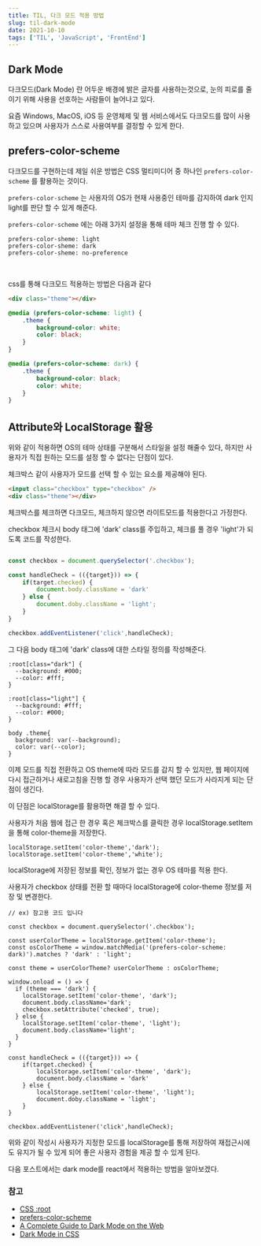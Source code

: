 ```yaml
---
title: TIL, 다크 모드 적용 방법
slug: til-dark-mode
date: 2021-10-10
tags: ['TIL', 'JavaScript', 'FrontEnd']
---
```


## Dark Mode

다크모드(Dark Mode) 란 어두운 배경에 밝은 글자를 사용하는것으로, 눈의 피로를 줄이기 위해 사용을 선호하는 사람들이 늘어나고 있다.

요즘 Windows, MacOS, iOS 등 운영체제 및 웹 서비스에서도 다크모드를 많이 사용하고 있으며 사용자가 스스로 사용여부를 결정할 수 있게 한다.

## prefers-color-scheme

다크모드를 구현하는데 제일 쉬운 방법은 CSS 멀티미디어 중 하나인 `prefers-color-scheme` 를 활용하는 것이다.

`prefers-color-scheme` 는 사용자의 OS가 현재 사용중인 테마를 감지하여 dark 인지 light를 판단 할 수 있게 해준다.

`prefers-color-scheme` 에는 아래 3가지 설정을 통해 테마 체크 진행 할 수 있다.

```
prefers-color-sheme: light
prefers-color-sheme: dark
prefers-color-sheme: no-preference
```

<br />

css를 통해 다크모드 적용하는 방법은 다음과 같다

```html
<div class="theme"></div>
```

```css
@media (prefers-color-scheme: light) {
	.theme {
		background-color: white;
		color: black;
	}
}

@media (prefers-color-scheme: dark) {
	.theme {
		background-color: black;
		color: white;
	}
}
```

## Attribute와 LocalStorage 활용

위와 같이 적용하면 OS의 테마 상태를 구분해서 스타일을 설정 해줄수 있다, 하지만 사용자가 직접 원하는 모드를 설정 할 수 없다는 단점이 있다.

체크박스 같이 사용자가 모드를 선택 할 수 있는 요소를 제공해야 된다.

```html
<input class="checkbox" type="checkbox" />
<div class="theme"></div>
```

체크박스를 체크하면 다크모드, 체크하지 않으면 라이트모드를 적용한다고 가정한다.

checkbox 체크시 body 태그에 'dark' class를 주입하고, 체크를 풀 경우 'light'가 되도록 코드를 작성한다.

```javaScript

const checkbox = document.querySelector('.checkbox');

const handleCheck = (({target})) => {
    if(target.checked) {
        document.body.className = 'dark'
    } else {
        document.doby.className = 'light';
    }
}

checkbox.addEventListener('click',handleCheck);

```

그 다음 body 태그에 'dark' class에 대한 스타일 정의를 작성해준다.

```
:root[class="dark"] {
  --background: #000;
  --color: #fff;
}

:root[class="light"] {
  --background: #fff;
  --color: #000;
}

body .theme{
  background: var(--background);
  color: var(--color);
}
```

이제 모드를 직접 전환하고 OS theme에 따라 모드를 감지 할 수 있지만, 웹 페이지에 다시 접근하거나 새로고침을 진행 할 경우 사용자가 선택 했던 모드가 사라지게 되는 단점이 생긴다.

이 단점은 localStorage를 활용하면 해결 할 수 있다.

사용자가 처음 웹에 접근 한 경우 혹은 체크박스를 클릭한 경우 localStorage.setItem을 통해 color-theme을 저장한다.

```
localStorage.setItem('color-theme','dark');
localStorage.setItem('color-theme','white');
```

localStorage에 저장된 정보를 확인, 정보가 없는 경우 OS 테마를 적용 한다.

사용자가 checkbox 상태를 전환 할 때마다 localStorage에 color-theme 정보를 저장 및 변경한다.

```
// ex) 참고용 코드 입니다

const checkbox = document.querySelector('.checkbox');

const userColorTheme = localStorage.getItem('color-theme');
const osColorTheme = window.matchMedia('(prefers-color-scheme: dark)').matches ? 'dark' : 'light';

const theme = userColorTheme? userColorTheme : osColorTheme;

window.onload = () => {
  if (theme === 'dark') {
    localStorage.setItem('color-theme', 'dark');
    document.body.className='dark';
    checkbox.setAttribute('checked', true);
  } else {
    localStorage.setItem('color-theme', 'light');
    document.body.className='light';
  }
}

const handleCheck = (({target})) => {
    if(target.checked) {
        localStorage.setItem('color-theme', 'dark');
        document.body.className = 'dark'
    } else {
        localStorage.setItem('color-theme', 'light');
        document.doby.className = 'light';
    }
}

checkbox.addEventListener('click',handleCheck);
```

위와 같이 작성시 사용자가 지정한 모드를 localStorage를 통해 저장하여 재접근시에도 유지가 될 수 있게 되어 좋은 사용자 경험을 제공 할 수 있게 된다.

다음 포스트에서는 dark mode를 react에서 적용하는 방법을 알아보겠다.

### 참고

- [CSS :root](https://developer.mozilla.org/ko/docs/Web/CSS/:root)
- [prefers-color-scheme](https://developer.mozilla.org/ko/docs/Web/CSS/@media/prefers-color-scheme)
- [A Complete Guide to Dark Mode on the Web](https://css-tricks.com/a-complete-guide-to-dark-mode-on-the-web/#using-custom-properties)
- [Dark Mode in CSS](https://css-tricks.com/dark-modes-with-css/)
